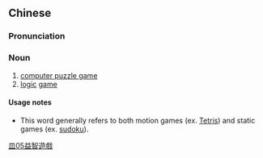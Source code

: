 {{also|益智游戏}}
==Chinese==
{{zh-forms|s=益智游戏|type=22}}

===Pronunciation===
{{zh-pron
|m=yìzhì yóuxì
|cat=n
}}

===Noun===
{{zh-noun}}

# [[w:computer puzzle game|computer puzzle game]]
# [[logic]] [[game]]

====Usage notes====
* This word generally refers to both motion games (ex. [[w:Tetris|Tetris]]) and static games (ex. [[sudoku]]).

[[Category:zh:Computing|皿05益智遊戲]]
